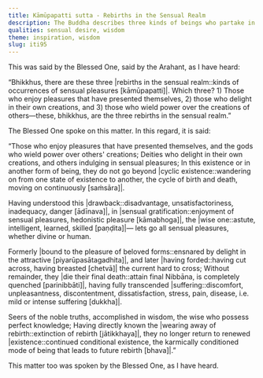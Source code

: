 ```yaml
---
title: Kāmūpapatti sutta - Rebirths in the Sensual Realm
description: The Buddha describes three kinds of beings who partake in sensual pleasures - 1) those who enjoy what is presently available, 2) those who delight in their own creations, and 3) those who wield power over the creations of others.
qualities: sensual desire, wisdom
theme: inspiration, wisdom
slug: iti95
---
```


This was said by the Blessed One, said by the Arahant, as I have heard:

“Bhikkhus, there are these three |rebirths in the sensual realm::kinds of occurrences of sensual pleasures [kāmūpapatti]|. Which three? 1) Those who enjoy pleasures that have presented themselves, 2) those who delight in their own creations, and 3) those who wield power over the creations of others—these, bhikkhus, are the three rebirths in the sensual realm.”

The Blessed One spoke on this matter. In this regard, it is said:

“Those who enjoy pleasures that have presented themselves,
and the gods who wield power over others' creations;
Deities who delight in their own creations,
and others indulging in sensual pleasures;
In this existence or in another form of being,
they do not go beyond |cyclic existence::wandering on from one state of existence to another, the cycle of birth and death, moving on continuously [saṁsāra]|.

Having understood this |drawback::disadvantage, unsatisfactoriness, inadequacy, danger [ādīnava]|,
in |sensual gratification::enjoyment of sensual pleasures, hedonistic pleasure [kāmabhoga]|, the |wise one::astute, intelligent, learned, skilled [paṇḍita]|—
lets go all sensual pleasures,
whether divine or human.

Formerly |bound to the pleasure of beloved forms::ensnared by delight in the attractive [piyarūpasātagadhita]|,
and later |having forded::having cut across, having breasted [chetvā]| the current hard to cross;
Without remainder, they |die their final death::attain final Nibbāna, is completely quenched [parinibbāti]|,
having fully transcended |suffering::discomfort, unpleasantness, discontentment, dissatisfaction, stress, pain, disease, i.e. mild or intense suffering [dukkha]|.

Seers of the noble truths, accomplished in wisdom,
the wise who possess perfect knowledge;
Having directly known the |wearing away of rebirth::extinction of rebirth [jātikkhaya]|,
they no longer return to renewed |existence::continued conditional existence, the karmically conditioned mode of being that leads to future rebirth [bhava]|.”

This matter too was spoken by the Blessed One, as I have heard.